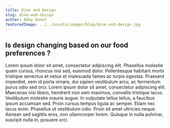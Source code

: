 ```yaml
---
title: Dine and Design
slug: dine-and-design
author: Abby Donut
featuredImage: ../../assets/images/blog/dine-and-design.jpg
---
```


## Is design changing based on our food preferences ?

Lorem ipsum dolor sit amet, consectetur adipiscing elit. Phasellus molestie quam cursus, rhoncus nisl sed, euismod dolor. Pellentesque habitant morbi tristique senectus et netus et malesuada fames ac turpis egestas. Praesent imperdiet, sem id porta ornare, dui sapien vestibulum arcu, ac fermentum purus odio sed orci. Lorem ipsum dolor sit amet, consectetur adipiscing elit. Maecenas nisi libero, hendrerit non sem maximus, convallis tristique lacus. Vestibulum molestie mauris augue. In vulputate tellus tellus, a faucibus ipsum accumsan sed. Proin cursus tempus ligula ac semper. Etiam nec lacus enim. Phasellus ut vestibulum odio. Proin sit amet ultricies neque. Aenean sed sagittis eros, non ullamcorper lorem. Quisque in nulla pulvinar, suscipit nulla in, posuere orci.
